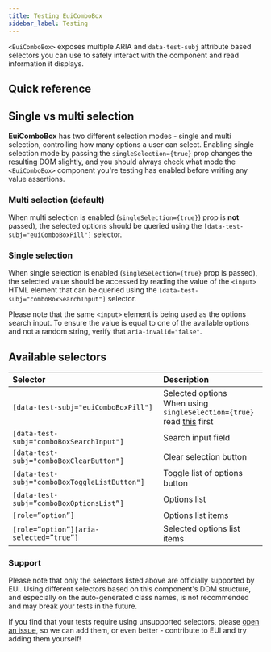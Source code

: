 ```yaml
---
title: Testing EuiComboBox
sidebar_label: Testing
---
```



`<EuiComboBox>` exposes multiple ARIA and `data-test-subj` attribute based selectors you can use to safely interact
with the component and read information it displays.

## Quick reference

<QuickReference />

## Single vs multi selection

**EuiComboBox** has two different selection modes - single and multi selection, controlling how many options a user
can select. Enabling single selection mode by passing the `singleSelection={true}` prop changes the resulting
DOM slightly, and you should always check what mode the `<EuiComboBox>` component you're testing has enabled before
writing any value assertions.

### Multi selection (default)

When multi selection is enabled (`singleSelection={true}`) prop is **not** passed), the selected options should
be queried using the `[data-test-subj="euiComboBoxPill"]` selector.

### Single selection

When single selection is enabled (`singleSelection={true}` prop is passed), the selected value should be accessed
by reading the value of the `<input>` HTML element that can be queried using
the `[data-test-subj="comboBoxSearchInput"]` selector.

Please note that the same `<input>` element is being used as the options search input. To ensure the value
is equal to one of the available options and not a random string, verify that `aria-invalid="false"`.

## Available selectors

| Selector                                      | Description                                                                                    |
|:----------------------------------------------|:-----------------------------------------------------------------------------------------------|
| `[data-test-subj="euiComboBoxPill"]`          | Selected options<br />When using `singleSelection={true}` read [this](#single-selection) first |
| `[data-test-subj="comboBoxSearchInput"]`      | Search input field                                                                             |
| `[data-test-subj="comboBoxClearButton"]`      | Clear selection button                                                                         |
| `[data-test-subj="comboBoxToggleListButton"]` | Toggle list of options button                                                                  |
| `[data-test-subj=”comboBoxOptionsList”]`      | Options list                                                                                   |
| `[role=”option”]`                             | Options list items                                                                             |
| `[role=”option”][aria-selected=”true”]`       | Selected options list items                                                                    |

### Support

Please note that only the selectors listed above are officially supported by EUI. Using different selectors based
on this component's DOM structure, and especially on the auto-generated class names, is not recommended
and may break your tests in the future.

If you find that your tests require using unsupported selectors, please
[open an issue](https://github.com/elastic/eui/issues/new/choose), so we can add them,
or even better - contribute to EUI and try adding them yourself!
